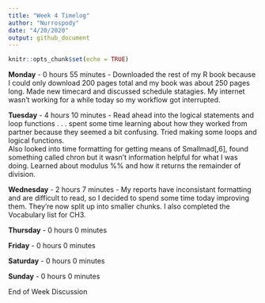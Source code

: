 ```yaml
---
title: "Week 4 Timelog"
author: "Nurrospody"
date: "4/20/2020"
output: github_document
---
```


```r
knitr::opts_chunk$set(echo = TRUE)
```

**Monday** - 0 hours 55 minutes - Downloaded the rest of my R book because I could only download 200 pages total and my book was about 250 pages long.  Made new timecard and discussed schedule statagies.  My internet wasn't working for a while today so my workflow got interrupted.

**Tuesday** - 4 hours 10 minutes - Read ahead into the logical statements and loop functions . . . spent some time learning about how they worked from partner because they seemed a bit confusing.  Tried making some loops and logical functions.  
Also looked into time formatting for getting means of Smallmad[,6], found something called chron but it wasn't information helpful for what I was doing.  Learned about modulus %% and how it returns the remainder of division.

**Wednesday** - 2 hours 7 minutes - My reports have inconsistant formatting and are difficult to read, so I decided to spend some time today improving them.  They're now split up into smaller chunks.  I also completed the Vocabulary list for CH3.

**Thursday** - 0 hours 0 minutes

**Friday** - 0 hours 0 minutes

**Saturday** - 0 hours 0 minutes

**Sunday** - 0 hours 0 minutes


End of Week Discussion